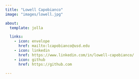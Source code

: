 ```yaml
---
title: "Lowell Capobianco"
image: "images/lowell.jpg"

about:
  template: jolla

  links: 
    - icon: envelope
      href: mailto:lcapobianco@usd.edu
    - icon: linkedin
      href: https://www.linkedin.com/in/lowell-capobianco/
    - icon: github
      href: https://github.com

---
```


